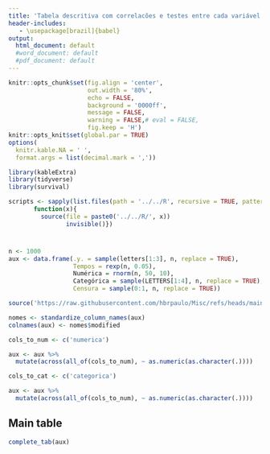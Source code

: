 ```yaml
---
title: 'Tabela descritiva com correlacões e testes entre cada variável e os `tempos de falha`'
header-includes:
   - \usepackage[brazil]{babel}
output:
  html_document: default
  #word_document: default
  #pdf_document: default
---
```


```r
knitr::opts_chunk$set(fig.align = 'center',
                      out.width = '80%',
                      echo = FALSE,
                      background = '0000ff',
                      message = FALSE,
                      warning = FALSE,# eval = FALSE,
                      fig.keep = 'H')
knitr::opts_knit$set(global.par = TRUE)
options(
  knitr.kable.NA = ' ',
  format.args = list(decimal.mark = ','))

```

```r
library(kableExtra)
library(tidyverse)
library(survival)

scripts <- sapply(list.files(path = '../../R', recursive = TRUE, pattern = "*.R$"),
       function(x){
         source(file = paste0('../../R/', x))
                invisible()})
```

# 

<!-- Sugestões do do Prof Reinaldo -->
<!-- 1. Adicionar análise sem censura de tempo médio,etc -->
<!--    1.1 Adicionar percentual de censura -->

```r
n <- 1000
aux <- data.frame(.y. = sample(letters[1:3], n, replace = TRUE),
                  Tempos = rexp(n, 0.05),
                  Numérica = rnorm(n, 50, 10),
                  Categórica = sample(LETTERS[1:4], n, replace = TRUE),
                  Censura = sample(0:1, n, replace = TRUE))

source('https://raw.githubusercontent.com/hbrpaulo/Misc/refs/heads/main/prettyNames.R')

nomes <- standardize_column_names(aux)
colnames(aux) <- nomes$modified

cols_to_num <- c('numerica')

aux <- aux %>% 
  mutate(across(all_of(cols_to_num), ~ as.numeric(as.character(.))))

cols_to_cat <- c('categorica')

aux <- aux %>% 
  mutate(across(all_of(cols_to_num), ~ as.numeric(as.character(.))))
```
## Main table

```r
complete_tab(aux)
```

